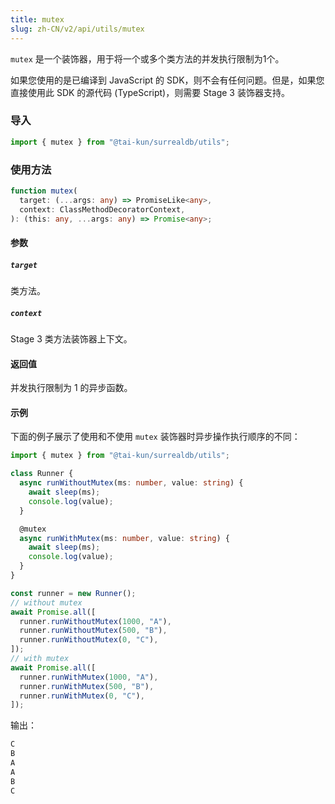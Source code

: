 ```yaml
---
title: mutex
slug: zh-CN/v2/api/utils/mutex
---
```



`mutex` 是一个装饰器，用于将一个或多个类方法的并发执行限制为1个。

<Aside type="caution">
  如果您使用的是已编译到 JavaScript 的 SDK，则不会有任何问题。但是，如果您直接使用此 SDK 的源代码 (TypeScript)，则需要 Stage 3 装饰器支持。
</Aside>

### 导入

```ts
import { mutex } from "@tai-kun/surrealdb/utils";
```

### 使用方法

```ts
function mutex(
  target: (...args: any) => PromiseLike<any>,
  context: ClassMethodDecoratorContext,
): (this: any, ...args: any) => Promise<any>;
```

#### 参数

##### `target`

类方法。

##### `context`

Stage 3 类方法装饰器上下文。

#### 返回值

并发执行限制为 1 的异步函数。

#### 示例

下面的例子展示了使用和不使用 `mutex` 装饰器时异步操作执行顺序的不同：

```ts
import { mutex } from "@tai-kun/surrealdb/utils";

class Runner {
  async runWithoutMutex(ms: number, value: string) {
    await sleep(ms);
    console.log(value);
  }

  @mutex
  async runWithMutex(ms: number, value: string) {
    await sleep(ms);
    console.log(value);
  }
}

const runner = new Runner();
// without mutex
await Promise.all([
  runner.runWithoutMutex(1000, "A"),
  runner.runWithoutMutex(500, "B"),
  runner.runWithoutMutex(0, "C"),
]);
// with mutex
await Promise.all([
  runner.runWithMutex(1000, "A"),
  runner.runWithMutex(500, "B"),
  runner.runWithMutex(0, "C"),
]);
```

输出：

```js
C
B
A
A
B
C
```
